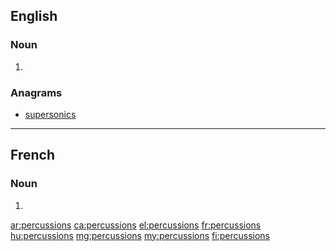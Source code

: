 {{also|perçussions}}
==English==

===Noun===
{{head|en|noun plural form}}

# {{plural of|percussion|lang=en}}

===Anagrams===
* [[supersonics#English|supersonics]]

----

==French==

===Noun===
{{head|fr|noun plural form|g=f}}

# {{plural of|percussion|lang=fr}}

[[ar:percussions]]
[[ca:percussions]]
[[el:percussions]]
[[fr:percussions]]
[[hu:percussions]]
[[mg:percussions]]
[[my:percussions]]
[[fi:percussions]]